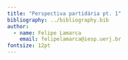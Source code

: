 ```yaml
---
title: "Perspectiva partidária pt. 1"
bibliography: ../bibliography.bib
author:
  - name: Felipe Lamarca
    email: felipelamarca@iesp.uerj.br
fontsize: 12pt
---
```


